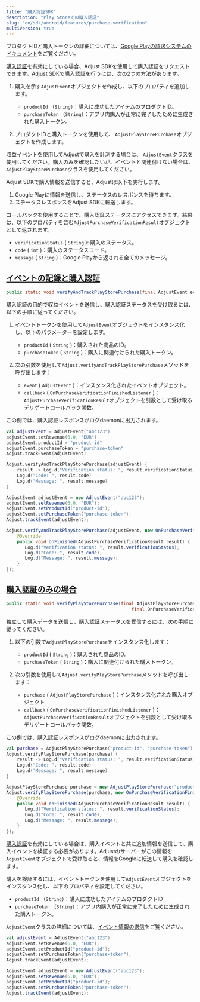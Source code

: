 ```yaml
---
title: "購入認証SDK"
description: "Play Storeでの購入認証"
slug: "en/sdk/android/features/purchase-verification"
multiVersion: true
---
```

<sdkversion version="v5"> <callout type="seealso"> 

プロダクトIDと購入トークンの詳細については、[Google Playの請求システムのドキュメント](https://developer.android.com/google/play/billing#concepts)をご覧ください。
</Callout> 

[購入認証](https://help.adjust.com/en/article/purchase-verification)を有効にしている場合、Adjust SDKを使用して購入認証をリクエストできます。Adjust SDKで購入認証を行うには、次の2つの方法があります。

1. 購入を示す`AdjustEvent`オブジェクトを作成し、以下のプロパティを追加します。 
   * `productId` （`String`）：購入に成功したアイテムのプロダクトID。
   * `purchaseToken` （`String`）：アプリ内購入が正常に完了したために生成された購入トークン。

2. プロダクトIDと購入トークンを使用して、 `AdjustPlayStorePurchase`オブジェクトを作成します。

<callout type="tip"> 

収益イベントを使用してAdjustで購入を計測する場合は、 `AdjustEvent`クラスを使用してください。購入のみを確認したいが、イベントと関連付けない場合は、 `AdjustPlayStorePurchase`クラスを使用してください。
</Callout> 

Adjust SDKで購入情報を送信すると、Adjustは以下を実行します。

1. Google Playに情報を送信し、ステータスのレスポンスを待ちます。
2. ステータスレスポンスをAdjust SDKに転送します。

コールバックを使用することで、購入認証ステータスにアクセスできます。結果は、以下のプロパティを含む`AdjustPurchaseVerificationResult`オブジェクトとして返されます。

* `verificationStatus` \( `String` \): 購入のステータス。
* `code` \( `int` \)：購入のステータスコード。
* `message` \( `String` \)：Google Playから返される全てのメッセージ。

[イベントの記録と購入認証](record-event-and-verify-purchase)
------------------------------------------------

<codeblock title="メソッドシグネチャー"> 

```java
public static void verifyAndTrackPlayStorePurchase(final AdjustEvent event, OnPurchaseVerificationFinishedListener callback)
```

</CodeBlock> 

購入認証の目的で収益イベントを送信し、購入認証ステータスを受け取るには、以下の手順に従ってください。

1. イベントトークンを使用して`AdjustEvent`オブジェクトをインスタンス化し、以下のパラメーターを設定します。 
   * `productId` \( `String` \)：購入された商品のID。
   * `purchaseToken` \( `String` \)：購入に関連付けられた購入トークン。

2. 次の引数を使用して`Adjust.verifyAndTrackPlayStorePurchase`メソッドを呼び出します： 
   * `event` \( `AdjustEvent` \)：インスタンス化されたイベントオブジェクト。
   * `callback` \( `OnPurchaseVerificationFinishedListener` \)： `AdjustPurchaseVerificationResult`オブジェクトを引数として受け取るデリゲートコールバック関数。

この例では、購入認証レスポンスがログdaemonに出力されます。
<tabs> <tab title="Kotlin" sync="kotlin"> 

```kotlin
val adjustEvent = AdjustEvent("abc123")
adjustEvent.setRevenue(6.0, "EUR")
adjustEvent.productId = "product-id"
adjustEvent.purchaseToken = "purchase-token"
Adjust.trackEvent(adjustEvent)

Adjust.verifyAndTrackPlayStorePurchase(adjustEvent) {
    result -> Log.d("Verification status: ", result.verificationStatus)
    Log.d("Code: ", result.code)
    Log.d("Message: ", result.message)
}
```

</Tab> <tab title="Java" sync="java"> 

```java
AdjustEvent adjustEvent = new AdjustEvent("abc123");
adjustEvent.setRevenue(6.0, "EUR");
adjustEvent.setProductId("product-id");
adjustEvent.setPurchaseToken("purchase-token");
Adjust.trackEvent(adjustEvent);

Adjust.verifyAndTrackPlayStorePurchase(adjustEvent, new OnPurchaseVerificationFinishedListener() {
    @Override
    public void onFinished(AdjustPurchaseVerificationResult result) {
       Log.d("Verification status: ", result.verificationStatus);
       Log.d("Code: ", result.code);
       Log.d("Message: ", result.message);
    }
});
```

</Tab> </Tabs> 

[購入認証のみの場合](only-verify-purchase)
---------------------------------

<codeblock title="メソッドシグネチャー"> 

```java
public static void verifyPlayStorePurchase(final AdjustPlayStorePurchase purchase,
                                               final OnPurchaseVerificationFinishedListener callback)
```

</CodeBlock> 

独立して購入データを送信し、購入認証ステータスを受信するには、次の手順に従ってください。

1. 以下の引数で`AdjustPlayStorePurchase`をインスタンス化します： 
   * `productId` \( `String` \)：購入された商品のID。
   * `purchaseToken` \( `String` \)：購入に関連付けられた購入トークン。

2. 次の引数を使用して`Adjust.verifyPlayStorePurchase`メソッドを呼び出します： 
   * `purchase` \( `AdjustPlayStorePurchase` \)：インスタンス化された購入オブジェクト
   * `callback` \( `OnPurchaseVerificationFinishedListener` \)： `AdjustPurchaseVerificationResult`オブジェクトを引数として受け取るデリゲートコールバック関数。

この例では、購入認証レスポンスがログdaemonに出力されます。
<tabs> <tab title="Kotlin" sync="kotlin"> 

```kotlin
val purchase = AdjustPlayStorePurchase("product-id", "purchase-token")
Adjust.verifyPlayStorePurchase(purchase) {
    result -> Log.d("Verification status: ", result.verificationStatus)
    Log.d("Code: ", result.code)
    Log.d("Message: ", result.message)
}
```

</Tab> <tab title="Java" sync="java"> 

```java
AdjustPlayStorePurchase purchase = new AdjustPlayStorePurchase("product-id", "purchase-token");
Adjust.verifyPlayStorePurchase(purchase, new OnPurchaseVerificationFinishedListener() {
    @Override
    public void onFinished(AdjustPurchaseVerificationResult result) {
       Log.d("Verification status: ", result.verificationStatus);
       Log.d("Code: ", result.code);
       Log.d("Message: ", result.message);
    }
});
```

</Tab> </Tabs> </SdkVersion> <sdkversion version="v4"> 

[購入認証](https://help.adjust.com/en/article/purchase-verification)を有効にしている場合は、購入イベントと共に追加情報を送信して、購入イベントを検証する必要があります。Adjustのサーバーがこの情報を`AdjustEvent`オブジェクトで受け取ると、情報をGoogleに転送して購入を確認します。

購入を検証するには、イベントトークンを使用して`AdjustEvent`オブジェクトをインスタンス化し、以下のプロパティを設定してください。

* `productId` （`String`）：購入に成功したアイテムのプロダクトID
* `purchaseToken` （`String`）：アプリ内購入が正常に完了したために生成された購入トークン。

<callout type="seealso"> 

`AdjustEvent`クラスの詳細については、[イベント情報の送信](/en/sdk/android/features/events)をご覧ください。
</Callout> <tabs> <tab title="Kotlin" sync="kotlin"> 

```kotlin
val adjustEvent = AdjustEvent("abc123")
adjustEvent.setRevenue(6.0, "EUR");
adjustEvent.setProductId("product-id");
adjustEvent.setPurchaseToken("purchase-token");
Adjust.trackEvent(adjustEvent);
```

</Tab> <tab title="Java" sync="java"> 

```java
AdjustEvent adjustEvent = new AdjustEvent("abc123");
adjustEvent.setRevenue(6.0, "EUR");
adjustEvent.setProductId("product-id");
adjustEvent.setPurchaseToken("purchase-token");
Adjust.trackEvent(adjustEvent);
```

</Tab> </Tabs> </SdkVersion>

